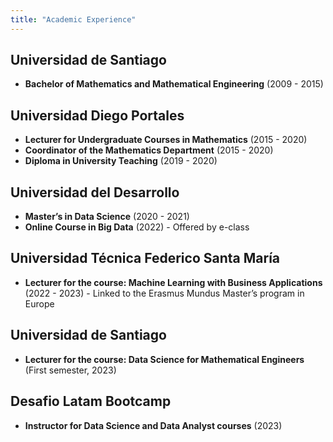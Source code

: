 ```yaml
---
title: "Academic Experience"
---
```



## **Universidad de Santiago**
- **Bachelor of Mathematics and Mathematical Engineering** (2009 - 2015)

## **Universidad Diego Portales**
- **Lecturer for Undergraduate Courses in Mathematics** (2015 - 2020)
- **Coordinator of the Mathematics Department** (2015 - 2020)
- **Diploma in University Teaching** (2019 - 2020)

## **Universidad del Desarrollo**
- **Master's in Data Science** (2020 - 2021)
- **Online Course in Big Data** (2022) - Offered by e-class

## **Universidad Técnica Federico Santa María**
- **Lecturer for the course: Machine Learning with Business Applications** (2022 - 2023) - Linked to the Erasmus Mundus Master's program in Europe

## **Universidad de Santiago**
- **Lecturer for the course: Data Science for Mathematical Engineers** (First semester, 2023)

## **Desafio Latam Bootcamp**
- **Instructor for Data Science and Data Analyst courses** (2023)

